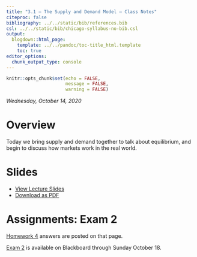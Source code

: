 ```yaml
---
title: "3.1 — The Supply and Demand Model — Class Notes"
citeproc: false
bibliography: ../../static/bib/references.bib
csl: ../../static/bib/chicago-syllabus-no-bib.csl
output:
  blogdown::html_page:
    template: ../../pandoc/toc-title_html.template
    toc: true
editor_options: 
  chunk_output_type: console
---
```


```r
knitr::opts_chunk$set(echo = FALSE,
                      message = FALSE,
                      warning = FALSE)
```

*Wednesday, October 14, 2020*

# Overview

Today we bring supply and demand together to talk about equilibrium, and begin to discuss how markets work in the real world.

# Slides

- [<i class="fas fa-chalkboard-teacher"></i> View Lecture Slides](/slides/3.1-slides.html)
- [<i class="fas fa-file-pdf"></i> Download as PDF](/slides/3.1-slides.pdf)

# Assignments: Exam 2

[Homework 4](/assignment/04-problem-set) answers are posted on that page.

[Exam 2](/assignment/02-exam) is available on Blackboard through Sunday October 18.